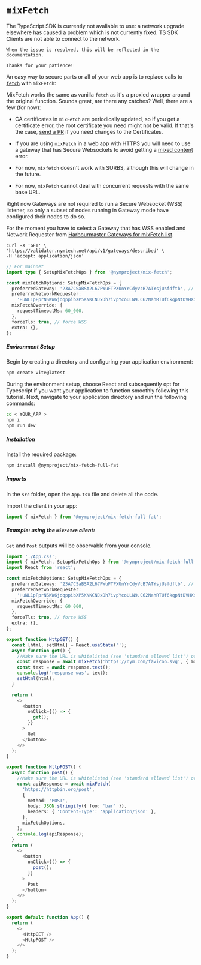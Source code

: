 
# `mixFetch`
<Callout type="error">
    The TypeScript SDK is currently not avaliable to use: a network upgrade elsewhere has caused a problem which is not currently fixed. TS SDK Clients are not able to connect to the network.

    When the issue is resolved, this will be reflected in the documentation.

    Thanks for your patience!
</Callout>

An easy way to secure parts or all of your web app is to replace calls to [`fetch`](https://developer.mozilla.org/en-US/docs/Web/API/Fetch_API/Using_Fetch) with `mixFetch`:

MixFetch works the same as vanilla `fetch` as it's a proxied wrapper around the original function.
Sounds great, are there any catches? Well, there are a few (for now):

- CA certificates in `mixFetch` are periodically updated, so if you get a certificate error, the root certificate you need might not be valid. If that's the case, [send a PR](https://github.com/nymtech/nym/pulls) if you need changes to the Certificates.

- If you are using `mixFetch` in a web app with HTTPS you will need to use a gateway that has Secure Websockets to avoid getting a [mixed content](https://developer.mozilla.org/en-US/docs/Web/Security/Mixed_content) error.

- For now, `mixfetch` doesn't work with SURBS, although this will change in the future.

- For now, `mixFetch` cannot deal with concurrent requests with the same base URL.

<Callout type="info" emoji="ℹ️">
  Right now Gateways are not required to run a Secure Websocket (WSS) listener, so only a subset of nodes running in Gateway mode have configured their nodes to do so.

For the moment you have to select a Gateway that has WSS enabled and Network Requester from [Harbourmaster Gateways for mixFetch list](https://harbourmaster.nymtech.net/).

```
curl -X 'GET' \
'https://validator.nymtech.net/api/v1/gateways/described' \
-H 'accept: application/json'
```

</Callout>

```ts
// For mainnet
import type { SetupMixFetchOps } from '@nymproject/mix-fetch';

const mixFetchOptions: SetupMixFetchOps = {
  preferredGateway: '23A7CSaBSA2L67PWuFTPXUnYrCdyVcB7ATYsjUsfdftb', // with WSS
  preferredNetworkRequester:
    'HuNL1pFprNSKW6jdqppibXP5KNKCNJxDh7ivpYcoULN9.C62NahRTUf6kqpNtDVHXoVriQr6yyaU5LtxdgpbsGrtA@23A7CSaBSA2L67PWuFTPXUnYrCdyVcB7ATYsjUsfdftb',
  mixFetchOverride: {
    requestTimeoutMs: 60_000,
  },
  forceTls: true, // force WSS
  extra: {},
};
```

##### Environment Setup

Begin by creating a directory and configuring your application environment:

```bash
npm create vite@latest
```

During the environment setup, choose React and subsequently opt for Typescript if you want your application to function smoothly following this tutorial. Next, navigate to your application directory and run the following commands:

```bash
cd < YOUR_APP >
npm i
npm run dev
```

##### Installation

Install the required package:

```bash
npm install @nymproject/mix-fetch-full-fat
```

##### Imports

In the `src` folder, open the `App.tsx` file and delete all the code.

Import the client in your app:

```js
import { mixFetch } from '@nymproject/mix-fetch-full-fat';
```

##### Example: using the `mixFetch` client:

`Get` and `Post` outputs will be observable from your console.

```ts
import './App.css';
import { mixFetch, SetupMixFetchOps } from '@nymproject/mix-fetch-full-fat';
import React from 'react';

const mixFetchOptions: SetupMixFetchOps = {
  preferredGateway: '23A7CSaBSA2L67PWuFTPXUnYrCdyVcB7ATYsjUsfdftb', // with WSS
  preferredNetworkRequester:
    'HuNL1pFprNSKW6jdqppibXP5KNKCNJxDh7ivpYcoULN9.C62NahRTUf6kqpNtDVHXoVriQr6yyaU5LtxdgpbsGrtA@23A7CSaBSA2L67PWuFTPXUnYrCdyVcB7ATYsjUsfdftb',
  mixFetchOverride: {
    requestTimeoutMs: 60_000,
  },
  forceTls: true, // force WSS
  extra: {},
};

export function HttpGET() {
  const [html, setHtml] = React.useState('');
  async function get() {
    //Make sure the URL is whitelisted (see 'standard allowed list') otherwise you will get a network requester filter check error
    const response = await mixFetch('https://nym.com/favicon.svg', { mode: 'unsafe-ignore-cors' }, mixFetchOptions);
    const text = await response.text();
    console.log('response was', text);
    setHtml(html);
  }

  return (
    <>
      <button
        onClick={() => {
          get();
        }}
      >
        Get
      </button>
    </>
  );
}

export function HttpPOST() {
  async function post() {
    //Make sure the URL is whitelisted (see 'standard allowed list') otherwise you will get a network requester filter check error
    const apiResponse = await mixFetch(
      'https://httpbin.org/post',
      {
        method: 'POST',
        body: JSON.stringify({ foo: 'bar' }),
        headers: { 'Content-Type': 'application/json' },
      },
      mixFetchOptions,
    );
    console.log(apiResponse);
  }
  return (
    <>
      <button
        onClick={() => {
          post();
        }}
      >
        Post
      </button>
    </>
  );
}

export default function App() {
  return (
    <>
      <HttpGET />
      <HttpPOST />
    </>
  );
}
```
